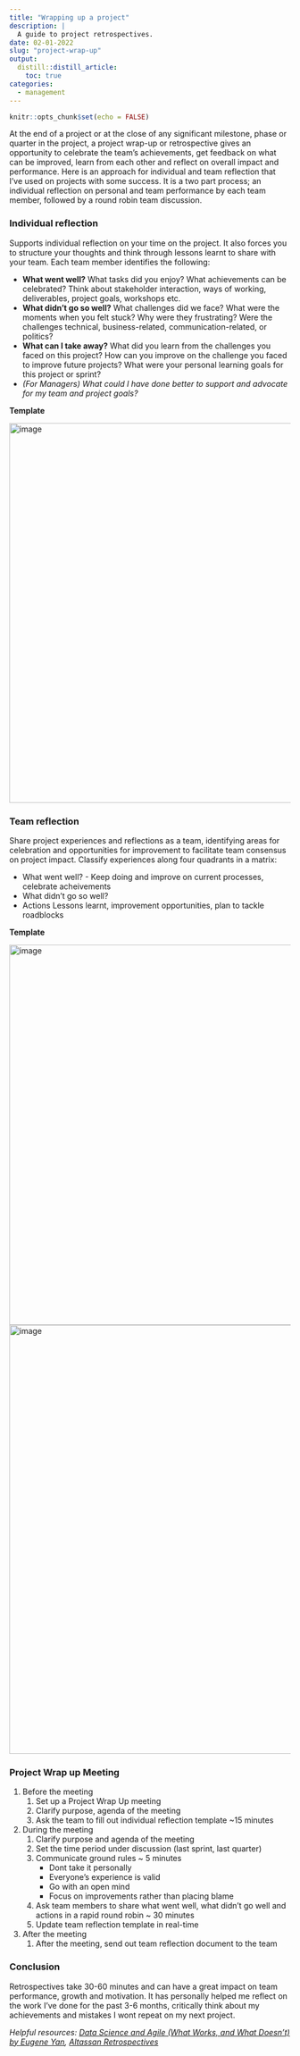 ```yaml
---
title: "Wrapping up a project"
description: |
  A guide to project retrospectives.
date: 02-01-2022
slug: "project-wrap-up"
output:
  distill::distill_article:
    toc: true
categories:
  - management
---
```



```r
knitr::opts_chunk$set(echo = FALSE)
```
At the end of a project or at the close of any significant milestone, phase or quarter in the project, a project wrap-up or retrospective gives an opportunity to celebrate the team's achievements, get feedback on what can be improved, learn from each other and reflect on overall impact and performance. Here is an approach for individual and team reflection that I've used on projects with some success. It is a two part process; an individual reflection on personal and team performance by each team member, followed by a round robin team discussion.   

### Individual reflection
Supports individual reflection on your time on the project. It also forces you to structure your thoughts and think through lessons learnt to share with your team. Each team member identifies the following:

* **What went well?** What tasks did you enjoy? What achievements can be celebrated? Think about stakeholder interaction, ways of working, deliverables, project goals, workshops etc.
* **What didn't go so well?** What challenges did we face? What were the moments when you felt stuck? Why were they frustrating? Were the challenges technical, business-related, communication-related, or politics?
* **What can I take away?** What did you learn from the challenges you faced on this project? How can you improve on the challenge you faced to improve future projects? What were your personal learning goals for this project or sprint?
* *(For Managers) What could I have done better to support and advocate for my team and project goals?*


**Template**

<img width="680" alt="image" src="https://user-images.githubusercontent.com/63751751/146243873-f948d049-80c5-4ab5-8735-0cd2cb5b73f4.png">


### Team reflection
Share project experiences and reflections as a team, identifying areas for celebration and opportunities for improvement to facilitate team consensus on project impact. Classify experiences along four quadrants in a matrix:

* What went well? - Keep doing and improve on current processes, celebrate acheivements
* What didn't go so well? 
* Actions Lessons learnt, improvement opportunities, plan to tackle roadblocks


**Template**

<img width="681" alt="image" src="https://user-images.githubusercontent.com/63751751/146244026-14513188-4bb5-47ab-9ad2-86a000669c7b.png">
<img width="768" alt="image" src="https://user-images.githubusercontent.com/63751751/146246357-6e271a6f-183b-4c59-99ba-fe67db06fada.png">


### Project Wrap up Meeting

1. Before the  meeting
    1. Set up a Project Wrap Up meeting
    2. Clarify purpose, agenda of the meeting
    3. Ask the team to fill out individual reflection template ~15 minutes
3. During the meeting
    1. Clarify purpose and agenda of the meeting
    2. Set the time period under discussion (last sprint, last quarter)
    3. Communicate ground rules ~ 5 minutes
        * Dont take it personally
        * Everyone's experience is valid
        * Go with an open mind
        * Focus on improvements rather than placing blame
     4. Ask team members to share what went well, what didn't go well and actions in a rapid round robin ~ 30 minutes
     5. Update team reflection template in real-time
4. After the meeting
    1. After the meeting, send out team reflection document to the team

### Conclusion
Retrospectives take 30-60 minutes and can have a great impact on team performance, growth and motivation. It has personally helped me reflect on the work I've done for the past 3-6 months, critically think about my achievements and mistakes I wont repeat on my next project. 

*Helpful resources: [Data Science and Agile (What Works, and What Doesn't) by Eugene Yan](https://eugeneyan.com/writing/what-i-love-about-scrum-for-data-science/ "Eugene Yan Blog"), [Altassan Retrospectives](https://www.atlassian.com/team-playbook/plays/retrospective, "Altassan")*
